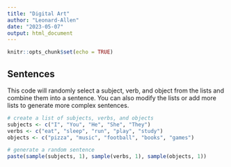---
title: "Digital Art"
author: "Leonard-Allen"
date: "2023-05-07"
output: html_document
---

```{r setup, include=FALSE}
knitr::opts_chunk$set(echo = TRUE)
```

## Sentences

This code will randomly select a subject, verb, and object from the lists and combine them into a sentence. You can also modify the lists or add more lists to generate more complex sentences.

```{r}
# create a list of subjects, verbs, and objects
subjects <- c("I", "You", "He", "She", "They")
verbs <- c("eat", "sleep", "run", "play", "study")
objects <- c("pizza", "music", "football", "books", "games")

# generate a random sentence
paste(sample(subjects, 1), sample(verbs, 1), sample(objects, 1))


```



